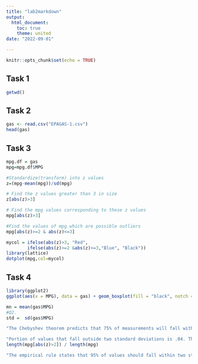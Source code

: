 ```yaml
---
title: "lab2markdown"
output: 
  html_document:
    toc: true
    theme: united
date: "2022-09-01"

---
```


```r
knitr::opts_chunk$set(echo = TRUE)
```

## Task 1

```r
getwd()
```

## Task 2

```r
gas <- read.csv("EPAGAS-1.csv")
head(gas)
```

## Task 3

```r
mpg.df = gas
mpg=mpg.df$MPG

#Standardize(transform) into z values
z=(mpg-mean(mpg))/sd(mpg)

# Find the z values greater than 3 in size
z[abs(z)>3]

# Find the mpg values corresponding to these z values
mpg[abs(z)>3]

#Find the values of mpg which are possible outliers
mpg[abs(z)>=2 & abs(z)<=3]

mycol = ifelse(abs(z)>3, "Red",
        ifelse(abs(z)>=2 &abs(z)<=3,"Blue", "Black"))  
library(lattice)
dotplot(mpg,col=mycol)
```

## Task 4

```r
library(ggplot2)
ggplot(aes(x = MPG), data = gas) + geom_boxplot(fill = "black", notch = TRUE) + ggtitle("Sam Billerbeck")

mn = mean(gas$MPG)
#Q2.
std =  sd(gas$MPG)

"The Chebyshev theorem predicts that 75% of measurements will fall within two standard deviations of the mean."

"Portion of values that fall outside two standard deviations is .04. This corresponds to 96% falling within two standard deviations. This is well within the prediction of the Chebyshev theorem"
length(mpg[abs(z)>2]) / length(mpg)

"The empirical rule states that 95% of values should fall within two standard deviations. As 96% fall within, the empirical rule is valid for this sample set."
```

